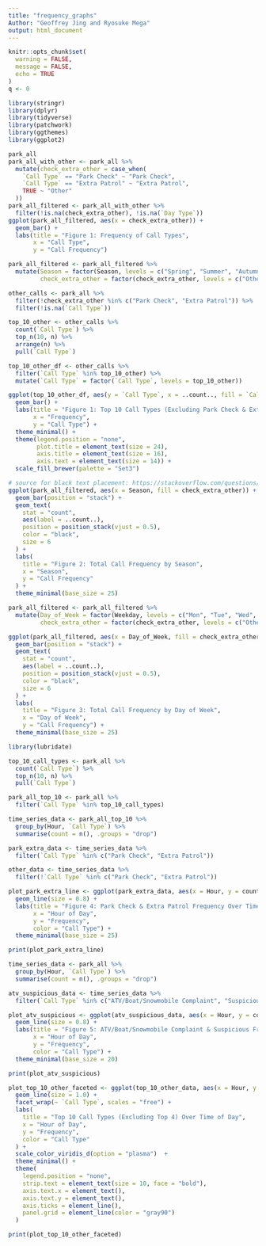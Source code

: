 ```yaml
---
title: "frequency_graphs"
Author: "Geoffrey Jing and Ryosuke Mega"
output: html_document
---
```


```r
knitr::opts_chunk$set(
  warning = FALSE,
  message = FALSE,
  echo = TRUE
)
q <- 0
```

```r
library(stringr)
library(dplyr)
library(tidyverse)
library(patchwork)
library(ggthemes)
library(ggplot2)
```

```r
park_all
park_all_with_other <- park_all %>%
  mutate(check_extra_other = case_when(
    `Call Type` == "Park Check" ~ "Park Check",
    `Call Type` == "Extra Patrol" ~ "Extra Patrol",
    TRUE ~ "Other"
  ))
park_all_filtered <- park_all_with_other %>%
  filter(!is.na(check_extra_other), !is.na(`Day Type`))
ggplot(park_all_filtered, aes(x = check_extra_other)) +
  geom_bar() +
  labs(title = "Figure 1: Frequency of Call Types",
       x = "Call Type",
       y = "Call Frequency")
```

```r
park_all_filtered <- park_all_filtered %>%
  mutate(Season = factor(Season, levels = c("Spring", "Summer", "Autumn", "Winter")),
         check_extra_other = factor(check_extra_other, levels = c("Other", "Extra Patrol", "Park Check")))
```

```r
other_calls <- park_all %>%
  filter(!check_extra_other %in% c("Park Check", "Extra Patrol")) %>%
  filter(!is.na(`Call Type`))

top_10_other <- other_calls %>%
  count(`Call Type`) %>%
  top_n(10, n) %>%
  arrange(n) %>%
  pull(`Call Type`)

top_10_other_df <- other_calls %>%
  filter(`Call Type` %in% top_10_other) %>%
  mutate(`Call Type` = factor(`Call Type`, levels = top_10_other))

ggplot(top_10_other_df, aes(y = `Call Type`, x = ..count.., fill = `Call Type`)) +
  geom_bar() +
  labs(title = "Figure 1: Top 10 Call Types (Excluding Park Check & Extra Patrol)",
       x = "Frequency",
       y = "Call Type") +
  theme_minimal() +
  theme(legend.position = "none",
        plot.title = element_text(size = 24),
        axis.title = element_text(size = 16),
        axis.text = element_text(size = 14)) +
  scale_fill_brewer(palette = "Set3")
```

```r
# source for black text placement: https://stackoverflow.com/questions/67851879/adjusting-the-position-of-geom-text-label-for-stacked-bar-chart
ggplot(park_all_filtered, aes(x = Season, fill = check_extra_other)) +
  geom_bar(position = "stack") +
  geom_text(
    stat = "count",
    aes(label = ..count..),
    position = position_stack(vjust = 0.5),
    color = "black",
    size = 6
  ) +
  labs(
    title = "Figure 2: Total Call Frequency by Season",
    x = "Season",
    y = "Call Frequency"
  ) +
  theme_minimal(base_size = 25)
```



```r
park_all_filtered <- park_all_filtered %>%
  mutate(Day_of_Week = factor(Weekday, levels = c("Mon", "Tue", "Wed", "Thu", "Fri", "Sat", "Sun")),
         check_extra_other = factor(check_extra_other, levels = c("Other", "Extra Patrol", "Park Check")))

ggplot(park_all_filtered, aes(x = Day_of_Week, fill = check_extra_other)) +
  geom_bar(position = "stack") +
  geom_text(
    stat = "count",
    aes(label = ..count..),
    position = position_stack(vjust = 0.5),
    color = "black",
    size = 6
  ) +
  labs(
    title = "Figure 3: Total Call Frequency by Day of Week",
    x = "Day of Week",
    y = "Call Frequency") +
  theme_minimal(base_size = 25)
```


```r
library(lubridate)

top_10_call_types <- park_all %>%
  count(`Call Type`) %>%
  top_n(10, n) %>%
  pull(`Call Type`)

park_all_top_10 <- park_all %>%
  filter(`Call Type` %in% top_10_call_types)

time_series_data <- park_all_top_10 %>%
  group_by(Hour, `Call Type`) %>%
  summarise(count = n(), .groups = "drop")

park_extra_data <- time_series_data %>%
  filter(`Call Type` %in% c("Park Check", "Extra Patrol"))

other_data <- time_series_data %>%
  filter(!`Call Type` %in% c("Park Check", "Extra Patrol"))

plot_park_extra_line <- ggplot(park_extra_data, aes(x = Hour, y = count, color = `Call Type`)) +
  geom_line(size = 0.8) +
  labs(title = "Figure 4: Park Check & Extra Patrol Frequency Over Time of Day",
       x = "Hour of Day",
       y = "Frequency",
       color = "Call Type") +
  theme_minimal(base_size = 25)

print(plot_park_extra_line)
```

```r
time_series_data <- park_all %>%
  group_by(Hour, `Call Type`) %>%
  summarise(count = n(), .groups = "drop")

atv_suspicious_data <- time_series_data %>%
  filter(`Call Type` %in% c("ATV/Boat/Snowmobile Complaint", "Suspicious"))

plot_atv_suspicious <- ggplot(atv_suspicious_data, aes(x = Hour, y = count, color = `Call Type`)) +
  geom_line(size = 0.8) +
  labs(title = "Figure 5: ATV/Boat/Snowmobile Complaint & Suspicious Frequency Over Time of Day",
       x = "Hour of Day",
       y = "Frequency",
       color = "Call Type") +
  theme_minimal(base_size = 20)

print(plot_atv_suspicious)
```

```r
plot_top_10_other_faceted <- ggplot(top_10_other_data, aes(x = Hour, y = count, color = `Call Type`)) +
  geom_line(size = 1.0) +
  facet_wrap(~ `Call Type`, scales = "free") +
  labs(
    title = "Top 10 Call Types (Excluding Top 4) Over Time of Day",
    x = "Hour of Day",
    y = "Frequency",
    color = "Call Type"
  ) +
  scale_color_viridis_d(option = "plasma")  +
  theme_minimal() +
  theme(
    legend.position = "none",
    strip.text = element_text(size = 10, face = "bold"),
    axis.text.x = element_text(),
    axis.text.y = element_text(),
    axis.ticks = element_line(),
    panel.grid = element_line(color = "gray90")
  )

print(plot_top_10_other_faceted)
```

